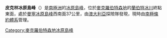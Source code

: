 {{expand|time=2014-01-02T17:16:10+00:00}}
{{unreferenced|time=2014-01-02T17:16:10+00:00}}
{{coord|71|24|S|70|47|E|display=title}}

'''皮克林冰原島峰'''（{{lang-en|Pickering Nunatak}}）是[[南極洲|南極洲]]的[[冰原島峰|冰原島峰]]，位於[[麥克羅伯特森地|麥克羅伯特森地]]的[[蘭伯特冰川|蘭伯特冰川]]終點東面，處於[[曼寧冰原島峰|曼寧冰原島峰]]西南面37公里，由[[澳大利亞|澳大利亞]]探險隊發現，現時由[[南極條約體系|南極條約體系]]管理。

{{DEFAULTSORT:Pickering Nunatak}}
[[Category:麥克羅伯特森地冰原島峰|Category:麥克羅伯特森地冰原島峰]]


{{MacRobertsonLand-geo-stub}}
